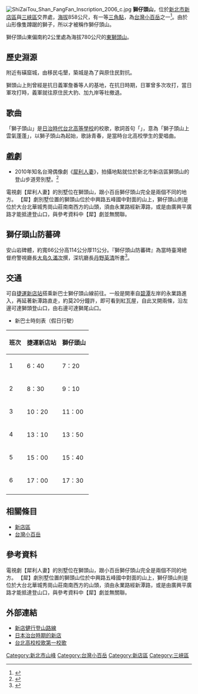 {{Infobox Mountain
| 名稱        = 獅仔頭山
| 照片        = 
| 照片說明    = 
| 海拔        = {{convert|858|m|ft|0}}
| 位置        = [[新北市|新北市]][[新店區|新店區]]與[[三峽區|三峽區]]
| 山脈        = [[加里山山脈|加里山山脈]]
| 相對高度    =
| 座標        = 
| 地形圖      = 
| 類別        = 
| 年齡        = 
| 最近噴發    = 
| 首次登頂    =
| 最容易的攀登路線 =
| pushpin_map = Taiwan
| pushpin_map_caption = 
| latd= 24 |latm= 54  |lats= 11   |latNS=N
| longd=121 |longm=29  |longs= 36 |longEW=E
}}
[[File:ShiZaiTou_Shan_FangFan_Inscription_2006_c.jpg|right]]
'''獅仔頭山'''，位於[[新北市|新北市]][[新店區|新店區]]與[[三峽區|三峽區]]交界處，[[海拔|海拔]]858公尺，有一等[[三角點|三角點]]，為[[台灣小百岳|台灣小百岳]]之一<ref>{{Cite web |url=http://www.yougoipay.com/kenny/w539/index.htm |title=《獨步山林間529：小百岳020獅仔頭山》，獨步山林間網站 |access-date=2008-12-10 |archive-url=https://web.archive.org/web/20090414072218/http://www.yougoipay.com/kenny/w539/index.htm |archive-date=2009-04-14 |dead-url=yes }}</ref>。由於山形像隻蹲踞的獅子，所以才被稱作獅仔頭山。

獅仔頭山東偏南約2公里處為海拔780公尺的[[東獅頭山|東獅頭山]]。

==歷史淵源==
附近有磺窟城，由移民屯墾，築城是為了與原住民對抗。

獅頭山上則曾經是抗日義軍詹番等人的基地，在抗日時期，日軍曾多次攻打，當日軍攻打時，義軍就往原住民大豹、加九岸等社撤退。

==歌曲==
「獅子頭山」是[[台灣日治時期|日治時代]][[台北高等學校|台北高等學校]]的校歌，歌詞首句「{{lang|ja|獅子頭山に雲乱れ}}」，意為「獅子頭山上雲氣蓬蓬」，以獅子頭山為起始，歌詠青春，是當時台北高校學生的愛唱曲。
==戲劇==
*2010年知名台灣偶像劇《[[犀利人妻|犀利人妻]]》，拍攝地點就位於新北市新店區獅頭山的登山步道旁別墅。<ref>{{cite web|url=http://www.appledaily.com.tw/appledaily/article/headline/20110410/33307829/|title=《犀利人妻》別墅 藏身獅頭山|work=蘋果日報|access-date=2017-03-15|archive-date=2017-03-15|archive-url=https://web.archive.org/web/20170315175539/http://www.appledaily.com.tw/appledaily/article/headline/20110410/33307829/|dead-url=no}}</ref>

電視劇【犀利人妻】的別墅位在獅頭山，跟小百岳獅仔頭山完全是兩個不同的地方。 【犀】劇別墅位置的獅頭山位於中興路五峰國中對面的山上，獅仔頭山則是位於大台北華城秀崗山莊南南西方的山頭，須由永業路經新潭路，或是由廣興平廣路才能抵達登山口，與參考資料中【犀】劇並無關聯。

== 獅仔頭山防蕃碑==
安山岩碑體，約寬66公分高114公分厚11公分。『獅仔頭山防蕃碑』為當時臺灣總督府警視廳長[[大島久滿次|大島久滿次]]撰，深坑廳長[[丹野英清|丹野英清]]所書<ref>{{Cite web |url=https://www.xindian.ntpc.gov.tw/content/?parent_id=10227 |title=《獅仔頭山隘勇線登山步道》 新店區公所 |access-date=2018-06-01 |archive-date=2019-06-06 |archive-url=https://web.archive.org/web/20190606040313/https://www.xindian.ntpc.gov.tw/content/?parent_id=10227 |dead-url=no }}</ref>。
== 交通 ==
可自[[捷運新店站|捷運新店站]]搭乘新巴士獅仔頭山線前往。一般是開車自[[碧潭|碧潭]]左岸的永業路進入，再延著新潭路直走，約莫20分鐘許，即可看到紅瓦屋，自此叉開兩條，沿左邊可達獅頭登山口，由右邊可達獅尾山口。

*新巴士時刻表（假日行駛）
 {| class="wikitable"

! 班次 !! 捷運新店站 !! 獅仔頭山
|-
| 1 || 6：40  || 7：20
|-
| 2 || 8：30  || 9：10
|-
| 3 || 10：20  || 11：00
|- 
| 4 || 13：10  || 13：50
|-
| 5 || 15：00  || 15：40
|-
| 6 || 17：00  || 17：30
|-
|}

==相關條目==
*[[新店區|新店區]]
*[[台灣小百岳|台灣小百岳]]

==參考資料==
{{reflist}}
電視劇【犀利人妻】的別墅位在獅頭山，跟小百岳獅仔頭山完全是兩個不同的地方。
【犀】劇別墅位置的獅頭山位於中興路五峰國中對面的山上，獅仔頭山則是位於大台北華城秀崗山莊南南西方的山頭，須由永業路經新潭路，或是由廣興平廣路才能抵達登山口，與參考資料中【犀】劇並無關聯。

==外部連結==
{{commons category|Mount ShiZaiTou}}
* [http://220.128.213.121/tw/hsman/content/p104.asp 新店健行登山路線]{{dead link|date=2018年3月 |bot=InternetArchiveBot |fix-attempted=yes }}
* [http://220.128.213.121/tw/hsman/content/p68.asp 日本治台時期的新店]{{dead link|date=2018年3月 |bot=InternetArchiveBot |fix-attempted=yes }}
* [https://web.archive.org/web/20120814041010/http://archives.lib.ntnu.edu.tw/Taihoku/song.jsp 台北高校校歌第一校歌]


[[Category:新北市山峰|Category:新北市山峰]]
[[Category:台灣小百岳|Category:台灣小百岳]]
[[Category:新店區|Category:新店區]]
[[Category:三峽區|Category:三峽區]]